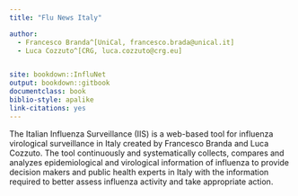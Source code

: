 ```yaml
---
title: "Flu News Italy"

author:
  - Francesco Branda^[UniCal, francesco.brada@unical.it]
  - Luca Cozzuto^[CRG, luca.cozzuto@crg.eu]


site: bookdown::InfluNet
output: bookdown::gitbook
documentclass: book
biblio-style: apalike
link-citations: yes
---
```


The Italian Influenza Surveillance (IIS) is a web-based tool for influenza virological surveillance in Italy created by Francesco Branda and Luca Cozzuto. The tool continuously and systematically collects, compares and analyzes epidemiological and virological information of influenza to provide decision makers and public health experts in Italy with the information required to better assess influenza activity and take appropriate action.

